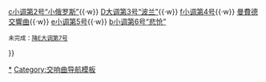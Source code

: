 {{Navbox
|name  = 柴可夫斯基交响曲
|state = uncollapsed
|titlestyle = background:tan;
|title = [[柴可夫斯基]][[交响曲]]
|list1 = <div>
{{nowrap begin}}
[[第1號交響曲 (柴可夫斯基)|g小调第1号“冬日梦”]]{{·w}} 
[[第2號交響曲 (柴可夫斯基)|c小调第2号“小俄罗斯”]]{{·w}} 
[[第3號交響曲 (柴可夫斯基)|D大调第3号“波兰”]]{{·w}} 
[[第4號交響曲 (柴可夫斯基)|f小调第4号]]{{·w}}
[[曼費德交響曲]]{{·w}}
[[第5號交響曲 (柴可夫斯基)|e小调第5号]]{{·w}}
[[第6号交响曲 (柴可夫斯基)|b小调第6号“悲怆”]]
{{nowrap end}}

<small>未完成：[[第7号交响曲 (柴可夫斯基)|降E大调第7号]]</small>
</div>
}}<noinclude>

[[Category:柴可夫斯基交响曲|*]]
[[Category:交响曲导航模板]]
</noinclude>